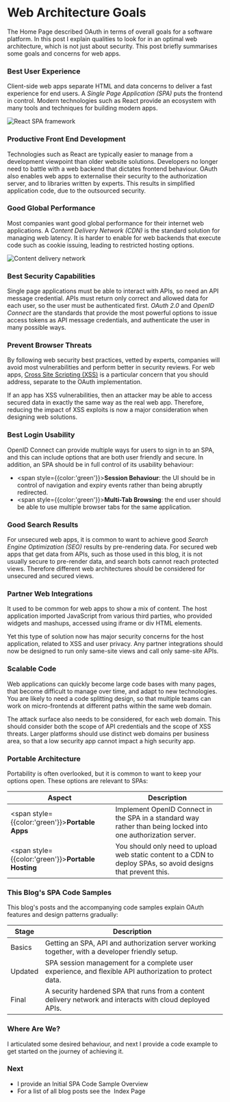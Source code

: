 # Web Architecture Goals

The <Link href='/'>Home Page</Link> described OAuth in terms of overall goals for a software platform. In this post I explain qualities to look for in an optimal web architecture, which is not just about security. This post briefly summarises some goals and concerns for web apps.

### Best User Experience

Client-side web apps separate HTML and data concerns to deliver a fast experience for end users. A *Single Page Application (SPA)* puts the frontend in control. Modern technologies such as React provide an ecosystem with many tools and techniques for building modern apps.

![React SPA framework](/images/10/react.jpg)

### Productive Front End Development

Technologies such as React are typically easier to manage from a development viewpoint than older website solutions. Developers no longer need to battle with a web backend that dictates frontend behaviour. OAuth also enables web apps to externalise their security to the authorization server, and to libraries written by experts. This results in simplified application code, due to the outsourced security.

### Good Global Performance

Most companies want good global performance for their internet web applications. A *Content Delivery Network (CDN)* is the standard solution for managing web latency. It is harder to enable for web backends that execute code such as cookie issuing, leading to restricted hosting options.

![Content delivery network](/images/10/cdn.jpg)

### Best Security Capabilities

Single page applications must be able to interact with APIs, so need an API message credential. APIs must return only correct and allowed data for each user, so the user must be authenticated first. *OAuth 2.0* and *OpenID Connect* are the standards that provide the most powerful options to issue access tokens as API message credentials, and authenticate the user in many possible ways.

### Prevent Browser Threats

By following web security best practices, vetted by experts, companies will avoid most vulnerabilities and perform better in security reviews. For web apps, [Cross Site Scripting (XSS)](https://owasp.org/www-community/attacks/xss/a) is a particular concern that you should address, separate to the OAuth implementation.

If an app has XSS vulnerabilities, then an attacker may be able to access secured data in exactly the same way as the real web app. Therefore, reducing the impact of XSS exploits is now a major consideration when designing web solutions.

### Best Login Usability

OpenID Connect can provide multiple ways for users to sign in to an SPA, and this can include options that are both user friendly and secure. In addition, an SPA should be in full control of its usability behaviour:

- <span style={{color:'green'}}>**Session Behaviour**</span>: the UI should be in control of navigation and expiry events rather than being abruptly redirected.
- <span style={{color:'green'}}>**Multi-Tab Browsing**</span>: the end user should be able to use multiple browser tabs for the same application.

### Good Search Results

For unsecured web apps, it is common to want to achieve good *Search Engine Optimization (SEO)* results by pre-rendering data. For secured web apps that get data from APIs, such as those used in this blog, it is not usually secure to pre-render data, and search bots cannot reach protected views. Therefore different web architectures should be considered for unsecured and secured views.

### Partner Web Integrations

It used to be common for web apps to show a mix of content. The host application imported JavaScript from various third parties, who provided widgets and mashups, accessed using iframe or div HTML elements.

Yet this type of solution now has major security concerns for the host application, related to XSS and user privacy. Any partner integrations should now be designed to run only same-site views and call only same-site APIs.

### Scalable Code

Web applications can quickly become large code bases with many pages, that become difficult to manage over time, and adapt to new technologies. You are likely to need a code splitting design, so that multiple teams can work on micro-frontends at different paths within the same web domain.

The attack surface also needs to be considered, for each web domain. This should consider both the scope of API credentials and the scope of XSS threats. Larger platforms should use distinct web domains per business area, so that a low security app cannot impact a high security app.

### Portable Architecture

Portability is often overlooked, but it is common to want to keep your options open. These options are relevant to SPAs:

| Aspect | Description |
| ------ | ----------- |
| <span style={{color:'green'}}>**Portable Apps**</span> | Implement OpenID Connect in the SPA in a standard way rather than being locked into one authorization server. |
| <span style={{color:'green'}}>**Portable Hosting**</span> | You should only need to upload web static content to a CDN to deploy SPAs, so avoid designs that prevent this. |

### This Blog's SPA Code Samples

This blog's posts and the accompanying code samples explain OAuth features and design patterns gradually:

| Stage | Description |
| ----- | ----------- |
| <Link href='/posts/basicspa-overview'>Basics</Link> | Getting an SPA, API and authorization server working together, with a developer friendly setup. |
| <Link href='/posts/improved-spa-code-sample-overview'>Updated</Link> | SPA session management for a complete user experience, and flexible API authorization to protect data. |
| <Link href='/posts/final-spa-overview'>Final</Link> | A security hardened SPA that runs from a content delivery network and interacts with cloud deployed APIs. |

### Where Are We?

I articulated some desired behaviour, and next I provide a code example to get started on the journey of achieving it.

### Next

- I provide an <Link href='/posts/basicspa-overview'>Initial SPA Code Sample Overview</Link>
- For a list of all blog posts see the  <Link href='/posts/index'>Index Page</Link>
